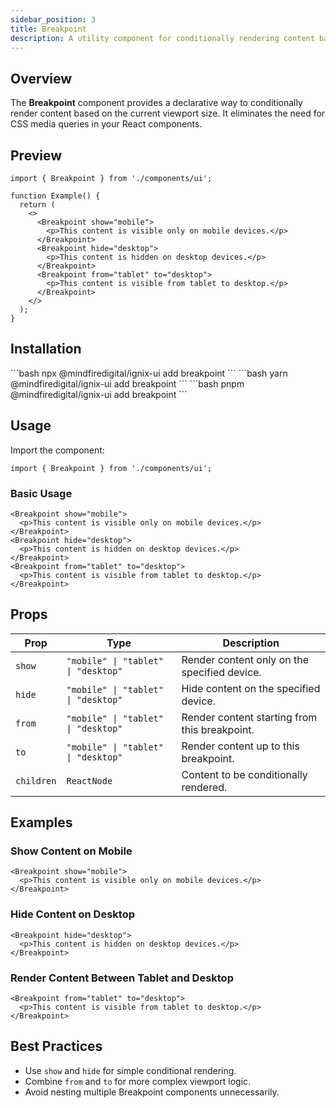 ```yaml
---
sidebar_position: 3
title: Breakpoint
description: A utility component for conditionally rendering content based on the current viewport size.
---
```



## Overview

The **Breakpoint** component provides a declarative way to conditionally render content based on the current viewport size. It eliminates the need for CSS media queries in your React components.

## Preview

```tsx
import { Breakpoint } from './components/ui';

function Example() {
  return (
    <>
      <Breakpoint show="mobile">
        <p>This content is visible only on mobile devices.</p>
      </Breakpoint>
      <Breakpoint hide="desktop">
        <p>This content is hidden on desktop devices.</p>
      </Breakpoint>
      <Breakpoint from="tablet" to="desktop">
        <p>This content is visible from tablet to desktop.</p>
      </Breakpoint>
    </>
  );
}
```

## Installation

<Tabs>
  <TabItem value="npm" label="npm" default>
    ```bash
    npx @mindfiredigital/ignix-ui add breakpoint
    ```
  </TabItem>
  <TabItem value="yarn" label="Yarn">
    ```bash
    yarn @mindfiredigital/ignix-ui add breakpoint
    ```
  </TabItem>
  <TabItem value="pnpm" label="pnpm">
    ```bash
    pnpm @mindfiredigital/ignix-ui add breakpoint
    ```
  </TabItem>
</Tabs>

## Usage

Import the component:

```tsx
import { Breakpoint } from './components/ui';
```

### Basic Usage

```tsx
<Breakpoint show="mobile">
  <p>This content is visible only on mobile devices.</p>
</Breakpoint>
<Breakpoint hide="desktop">
  <p>This content is hidden on desktop devices.</p>
</Breakpoint>
<Breakpoint from="tablet" to="desktop">
  <p>This content is visible from tablet to desktop.</p>
</Breakpoint>
```

## Props

| Prop      | Type                                | Description                                      |
|-----------|-------------------------------------|--------------------------------------------------|
| `show`    | `"mobile" \| "tablet" \| "desktop"` | Render content only on the specified device.    |
| `hide`    | `"mobile" \| "tablet" \| "desktop"` | Hide content on the specified device.           |
| `from`    | `"mobile" \| "tablet" \| "desktop"` | Render content starting from this breakpoint.   |
| `to`      | `"mobile" \| "tablet" \| "desktop"` | Render content up to this breakpoint.           |
| `children`| `ReactNode`                         | Content to be conditionally rendered.           |

## Examples

### Show Content on Mobile

```tsx
<Breakpoint show="mobile">
  <p>This content is visible only on mobile devices.</p>
</Breakpoint>
```

### Hide Content on Desktop

```tsx
<Breakpoint hide="desktop">
  <p>This content is hidden on desktop devices.</p>
</Breakpoint>
```

### Render Content Between Tablet and Desktop

```tsx
<Breakpoint from="tablet" to="desktop">
  <p>This content is visible from tablet to desktop.</p>
</Breakpoint>
```

## Best Practices

- Use `show` and `hide` for simple conditional rendering.
- Combine `from` and `to` for more complex viewport logic.
- Avoid nesting multiple Breakpoint components unnecessarily.
